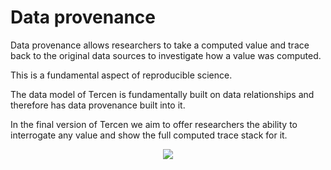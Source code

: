 # Data provenance {#data-provenance}

Data provenance allows researchers to take a computed value and trace back to the original data sources to investigate how a value was computed.

This is a fundamental aspect of reproducible science.

The data model of Tercen is fundamentally built on data relationships and therefore has data provenance built into it. 

In the final version of Tercen we aim to offer researchers the ability to interrogate any value and show the full computed trace stack for it.

<center>![](images\database.png)</center>
